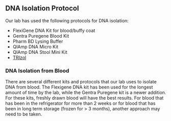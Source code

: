 ## DNA Isolation Protocol {#dna_isolation1}

Our lab has used the following protocols for DNA isolation:

* FlexiGene DNA Kit for blood/buffy coat
* Gentra Puregene Blood Kit
* Pharm BD Lysing Buffer
* QIAmp DNA Micro Kit
* QIAmp DNA Stool Mini Kit
* [TRIzol](#trizol_protocols)

### DNA Isolation from Blood

There are several different kits and protocols that our lab uses to isolate DNA from blood.  The Flexigene DNA kit has been used for the longest amount of time by the lab, while the Gentra Puregene kit is a newer addition.  For these kits, freshly drawn blood will have the best results.  For blood that has been in the refrigerator for more than 2 weeks or for blood that has been in long term storage (frozen for > 3 months), another approach may need to be taken.

